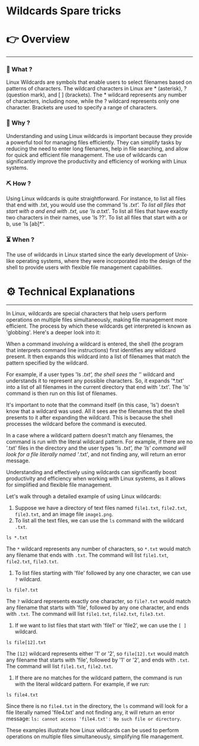 # Wildcards Spare tricks


# 👉 Overview

---

### 👀 What ?

Linux Wildcards are symbols that enable users to select filenames based on patterns of characters. The wildcard characters in Linux are * (asterisk), ? (question mark), and [ ] (brackets). The * wildcard represents any number of characters, including none, while the ? wildcard represents only one character. Brackets are used to specify a range of characters.


### 🧐 Why ?

Understanding and using Linux wildcards is important because they provide a powerful tool for managing files efficiently. They can simplify tasks by reducing the need to enter long filenames, help in file searching, and allow for quick and efficient file management. The use of wildcards can significantly improve the productivity and efficiency of working with Linux systems.


### ⛏️ How ?

Using Linux wildcards is quite straightforward. For instance, to list all files that end with .txt, you would use the command 'ls *.txt'. To list all files that start with a and end with .txt, use 'ls a*.txt'. To list all files that have exactly two characters in their names, use 'ls ??'. To list all files that start with a or b, use 'ls [ab]*'.


### ⏳ When ?

The use of wildcards in Linux started since the early development of Unix-like operating systems, where they were incorporated into the design of the shell to provide users with flexible file management capabilities.


# ⚙️ Technical Explanations

---

In Linux, wildcards are special characters that help users perform operations on multiple files simultaneously, making file management more efficient. The process by which these wildcards get interpreted is known as 'globbing'. Here's a deeper look into it:

When a command involving a wildcard is entered, the shell (the program that interprets command line instructions) first identifies any wildcard present. It then expands this wildcard into a list of filenames that match the pattern specified by the wildcard.

For example, if a user types 'ls *.txt', the shell sees the '*' wildcard and understands it to represent any possible characters. So, it expands '*.txt' into a list of all filenames in the current directory that end with '.txt'. The 'ls' command is then run on this list of filenames.

It's important to note that the command itself (in this case, 'ls') doesn't know that a wildcard was used. All it sees are the filenames that the shell presents to it after expanding the wildcard. This is because the shell processes the wildcard before the command is executed.

In a case where a wildcard pattern doesn't match any filenames, the command is run with the literal wildcard pattern. For example, if there are no '.txt' files in the directory and the user types 'ls *.txt', the 'ls' command will look for a file literally named '*.txt', and not finding any, will return an error message.

Understanding and effectively using wildcards can significantly boost productivity and efficiency when working with Linux systems, as it allows for simplified and flexible file management.

Let's walk through a detailed example of using Linux wildcards:

1. Suppose we have a directory of text files named `file1.txt`, `file2.txt`, `file3.txt`, and an image file `image1.png`.
2. To list all the text files, we can use the `ls` command with the wildcard `.txt`.

```
ls *.txt

```

The `*` wildcard represents any number of characters, so `*.txt` would match any filename that ends with `.txt`. The command will list `file1.txt`, `file2.txt`, `file3.txt`.

1. To list files starting with 'file' followed by any one character, we can use `?` wildcard.

```
ls file?.txt

```

The `?` wildcard represents exactly one character, so `file?.txt` would match any filename that starts with 'file', followed by any one character, and ends with `.txt`. The command will list `file1.txt`, `file2.txt`, `file3.txt`.

1. If we want to list files that start with 'file1' or 'file2', we can use the `[ ]` wildcard.

```
ls file[12].txt

```

The `[12]` wildcard represents either '1' or '2', so `file[12].txt` would match any filename that starts with 'file', followed by '1' or '2', and ends with `.txt`. The command will list `file1.txt`, `file2.txt`.

1. If there are no matches for the wildcard pattern, the command is run with the literal wildcard pattern. For example, if we run:

```
ls file4.txt

```

Since there is no `file4.txt` in the directory, the `ls` command will look for a file literally named 'file4.txt' and not finding any, it will return an error message: `ls: cannot access 'file4.txt': No such file or directory`.

These examples illustrate how Linux wildcards can be used to perform operations on multiple files simultaneously, simplifying file management.
